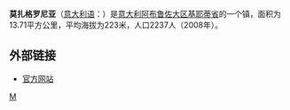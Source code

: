 {{Infobox Settlement
| name = 莫扎格罗尼亚<br/>Mozzagrogna
| image_skyline = 
| imagesize = 
| image_caption = 
| image_flag = 
| image_shield = 
| pushpin_map = Italy
| pushpin_label_position = bottom
| subdivision_type = 国家
| subdivision_name = {{ITA}}
| subdivision_type1 = [[意大利行政区划|大区]]
| subdivision_name1 = [[阿布鲁佐大区|阿布鲁佐大区]]
| subdivision_type2 = [[意大利行政区划|省]]
| subdivision_name2 =  [[基耶蒂省|基耶蒂省]]
| elevation_m = 223
| elevation_ft = 
| area_total_km2 = 13.71
| population_as_of = 2008年
| population_total = 2237
| population_density_km2 = auto
| timezone = [[CET|CET]]
| utc_offset = +1
| timezone_DST = [[CEST|CEST]]
| utc_offset_DST = +2
| latd = 42
| latm = 12
| lats = 41
| latNS = N
| longd = 14
| longm = 26
| longs = 45
| longEW = E
| website = [http://www.comunemozzagrogna.it 官方网站] 
}}
'''莫扎格罗尼亚'''（[[意大利语|意大利语]]：'''{{lang|it|Mozzagrogna}}'''）是[[意大利|意大利]][[阿布鲁佐大区|阿布鲁佐大区]][[基耶蒂省|基耶蒂省]]的一个镇，面积为13.71平方公里，平均海拔为223米，人口2237人（2008年）。

==外部链接==
*[http://www.comunemozzagrogna.it 官方网站] {{Wayback|url=http://www.comunemozzagrogna.it/ |date=20190516112129 }}

{{Province of Chieti}}
{{Italy-geo-stub}}

[[Category:基耶蒂省市镇|M]]